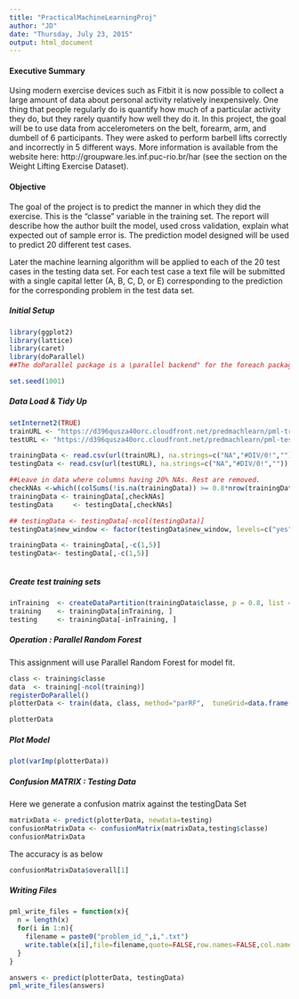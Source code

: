 ```yaml
---
title: "PracticalMachineLearningProj"
author: "JD"
date: "Thursday, July 23, 2015"
output: html_document
---
```

#### Executive Summary
Using modern exercise devices such as Fitbit it is now possible to collect a large amount of data about personal activity relatively inexpensively. One thing that people regularly do is quantify how much of a particular activity they do, but they rarely quantify how well they do it. In this project, the goal will be to use data from accelerometers on the belt, forearm, arm, and dumbell of 6 participants. They were asked to perform barbell lifts correctly and incorrectly in 5 different ways. More information is available from the website here: http://groupware.les.inf.puc-rio.br/har (see the section on the Weight Lifting Exercise Dataset). 


#### Objective

The goal of the project is to predict the manner in which they did the exercise. This is the "classe" variable in the training set. The report will describe how the author built the model, used cross validation, explain what expected out of sample error is. The prediction model designed will be used to predict 20 different test cases. 

Later the machine learning algorithm will be applied to each of the 20 test cases in the testing data set. For each test case a text file will be submitted with a single capital letter (A, B, C, D, or E) corresponding to the prediction for the corresponding problem in the test data set. 


##### Initial Setup

```r
library(ggplot2)
library(lattice)
library(caret)
library(doParallel) 
##The doParallel package is a \parallel backend" for the foreach package. It provides a mechanism  needed to execute foreach loops in parallel.

set.seed(1001)

```

##### Data Load & Tidy Up
```r
setInternet2(TRUE) 
trainURL <- "https://d396qusza40orc.cloudfront.net/predmachlearn/pml-training.csv"
testURL <- "https://d396qusza40orc.cloudfront.net/predmachlearn/pml-testing.csv"

trainingData <- read.csv(url(trainURL), na.strings=c("NA","#DIV/0!",""))
testingData <- read.csv(url(testURL), na.strings=c("NA","#DIV/0!",""))

##Leave in data where columns having 20% NAs. Rest are removed.
checkNAs <-which((colSums(!is.na(trainingData)) >= 0.8*nrow(trainingData)))
trainingData <- trainingData[,checkNAs]
testingData     <- testingData[,checkNAs]

## testingData <- testingData[-ncol(testingData)]
testingData$new_window <- factor(testingData$new_window, levels=c("yes","no"))

trainingData <- trainingData[,-c(1,5)]
testingData<- testingData[,-c(1,5)]



```



##### Create test training sets
```r

inTraining  <- createDataPartition(trainingData$classe, p = 0.8, list = FALSE)
training    <- trainingData[inTraining, ]
testing     <- trainingData[-inTraining, ]

```


##### Operation : Parallel Random Forest

This assignment will use Parallel Random Forest for model fit.


```r
class <- training$classe
data  <- training[-ncol(training)]
registerDoParallel()
plotterData <- train(data, class, method="parRF",  tuneGrid=data.frame(mtry=3),  trControl=trainControl(method="none"))

plotterData
```


##### Plot Model
```r
plot(varImp(plotterData))
```

##### Confusion MATRIX : Testing Data

Here we generate a confusion matrix against the testingData Set

```r

matrixData <- predict(plotterData, newdata=testing)
confusionMatrixData <- confusionMatrix(matrixData,testing$classe)
confusionMatrixData
```


The accuracy is as below
```r
confusionMatrixData$overall[1]
```

##### Writing Files

```r

pml_write_files = function(x){
  n = length(x)
  for(i in 1:n){
    filename = paste0("problem_id_",i,".txt")
    write.table(x[i],file=filename,quote=FALSE,row.names=FALSE,col.names=FALSE)
  }
}

answers <- predict(plotterData, testingData)
pml_write_files(answers)
```






